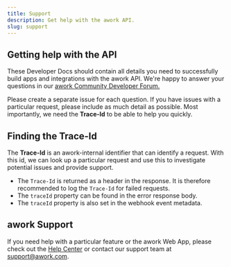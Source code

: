 ```yaml
---
title: Support
description: Get help with the awork API.
slug: support
---
```


## Getting help with the API

These Developer Docs should contain all details you need to successfully build apps and integrations with the awork API. We're happy to answer your questions in our [awork Community Developer Forum.](https://community.awork.com/c/developer-forum/17)

Please create a separate issue for each question. If you have issues with a particular request, please include as much detail as possible. Most importantly, we need the **Trace-Id** to be able to help you quickly.

## Finding the Trace-Id

The **Trace-Id** is an awork-internal identifier that can identify a request. With this id, we can look up a particular request and use this to investigate potential issues and provide support.

- The `Trace-Id` is returned as a header in the response. It is therefore recommended to log the `Trace-Id` for failed requests.
- The `traceId` property can be found in the error response body.
- The `traceId` property is also set in the webhook event metadata.

## awork Support

If you need help with a particular feature or the awork Web App, please check out the [Help Center](https://support.awork.com) or contact our support team at [support@awork.com](mailto:support@awork.com).